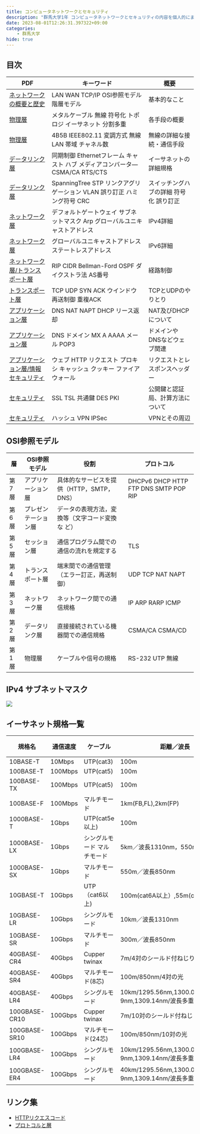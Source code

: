 ```yaml
---
title: コンピュータネットワークとセキュリティ
description: "群馬大学1年 コンピュータネットワークとセキュリティの内容を個人的にまとめまものです。"
date: 2023-08-01T12:26:31.397322+09:00
categories:
    - 群馬大学
hide: true
---
```


## 目次

PDF | キーワード | 概要
--- | --- | ---
[ネットワークの概要と歴史](https://mdl.media.gunma-u.ac.jp/pluginfile.php/82722/mod_resource/content/0/%E7%AC%AC2%E5%9B%9E.pdf) | LAN WAN TCP/IP OSI参照モデル 階層モデル | 基本的なこと
[物理層](https://mdl.media.gunma-u.ac.jp/pluginfile.php/86812/mod_resource/content/0/%E7%AC%AC3%E5%9B%9E.pdf) | メタルケーブル 無線 符号化 トポロジ  イーサネット 分割多重 | 各手段の概要
[物理層](https://mdl.media.gunma-u.ac.jp/pluginfile.php/91629/mod_resource/content/0/%E7%AC%AC4%E5%9B%9E.pdf) | 4B5B IEEE802.11 変調方式 無線LAN 帯域 チャネル数 | 無線の詳細な接続・通信手段
[データリンク層](https://mdl.media.gunma-u.ac.jp/pluginfile.php/94609/mod_resource/content/0/%E7%AC%AC5%E5%9B%9E.pdf) | 同期制御 Ethernetフレーム キャスト ハブ メディアコンバータ― CSMA/CA RTS/CTS | イーサネットの詳細規格
[データリンク層](https://mdl.media.gunma-u.ac.jp/pluginfile.php/96903/mod_resource/content/2/%E7%AC%AC6%E5%9B%9E.pdf) | SpanningTree STP リンクアグリゲーション VLAN 誤り訂正 ハミング符号 CRC | スイッチングハブの詳細 符号化 誤り訂正
[ネットワーク層](https://mdl.media.gunma-u.ac.jp/pluginfile.php/98996/mod_resource/content/0/%E7%AC%AC7%E5%9B%9E.pdf) | デフォルトゲートウェイ サブネットマスク Arp グローバルユニキャストアドレス | IPv4詳細
[ネットワーク層](https://mdl.media.gunma-u.ac.jp/pluginfile.php/100929/mod_resource/content/0/%E7%AC%AC8%E5%9B%9E.pdf) | グローバルユニキャストアドレス ステートレスアドレス  | IPv6詳細
[ネットワーク層/トランスポート層](https://mdl.media.gunma-u.ac.jp/pluginfile.php/103124/mod_resource/content/0/%E7%AC%AC9%E5%9B%9E.pdf) | RIP CIDR Bellman-Ford OSPF ダイクストラ法 AS番号 | 経路制御
[トランスポート層](https://mdl.media.gunma-u.ac.jp/pluginfile.php/105063/mod_resource/content/0/%E7%AC%AC10%E5%9B%9E.pdf) | TCP UDP SYN ACK ウインドウ 再送制御 重複ACK | TCPとUDPのやりとり
[アプリケーション層](https://mdl.media.gunma-u.ac.jp/pluginfile.php/106562/mod_resource/content/0/%E7%AC%AC11%E5%9B%9E.pdf) | DNS NAT NAPT DHCP リース返却 | NAT及びDHCPについて
[アプリケーション層](https://mdl.media.gunma-u.ac.jp/pluginfile.php/108559/mod_resource/content/0/%E7%AC%AC12%E5%9B%9E.pdf) | DNS ドメイン MX A AAAA メール POP3 | ドメインやDNSなどウェブ関連
[アプリケーション層/情報セキュリティ](https://mdl.media.gunma-u.ac.jp/pluginfile.php/110153/mod_resource/content/0/%E7%AC%AC13%E5%9B%9E.pdf) | ウェブ HTTP リクエスト プロキシ キャッシュ クッキー ファイアウォール | リクエストとレスポンスヘッダー
[セキュリティ](https://mdl.media.gunma-u.ac.jp/pluginfile.php/111606/mod_resource/content/0/%E7%AC%AC14%E5%9B%9E.pdf) | SSL TSL 共通鍵 DES PKI | 公開鍵と認証局、計算方法について
[セキュリティ](https://mdl.media.gunma-u.ac.jp/pluginfile.php/112871/mod_resource/content/0/%E7%AC%AC15%E5%9B%9E.pdf) | ハッシュ VPN IPSec | VPNとその周辺

## OSI参照モデル

層 | OSI参照モデル | 役割 | プロトコル
--- | --- | --- | ---
第7層 | アプリケーション層 | 具体的なサービスを提供（HTTP，SMTP，DNS） | DHCPv6 DHCP HTTP FTP DNS SMTP POP RIP
第6層 | プレゼンテーション層 | データの表現方法，変換等（文字コード変換な ど）
第5層 | セッション層 | 通信プログラム間での通信の流れを規定する | TLS
第4層 | トランスポート層 | 端末間での通信管理（エラー訂正，再送制御） | UDP TCP NAT NAPT
第3層 | ネットワーク層 | ネットワーク間での通信規格 | IP ARP RARP ICMP 
第2層 | データリンク層 | 直接接続されている機器間での通信規格 | CSMA/CA CSMA/CD
第1層 | 物理層 | ケーブルや信号の規格 | RS-232 UTP 無線


## IPv4 サブネットマスク

<img src="/diaries/20230801/IMG_0047.png" className="w-1/2" />

## イーサネット規格一覧

規格名 | 通信速度  | ケーブル | 距離／波長 | 符号化
--- | --- | --- | --- | ---
10BASE-T | 10Mbps | UTP(cat3) | 100m | 
100BASE-T | 100Mbps | UTP(cat5) | 100m
100BASE-TX | 100Mbps | UTP(cat5) | 100m | 4B5B
100BASE-F | 100Mbps | マルチモード | 1km(FB,FL),2km(FP)
1000BASE-T | 1Gbps | UTP(cat5e以上) | 100m | 4D-PAM5
1000BASE-LX | 1Gbps  | シングルモード マルチモード  | 5km／波長1310nm，550m
1000BASE-SX | 1Gbps | マルチモード | 550m／波長850nm
10GBASE-T | 10Gbps | UTP（cat6以上) | 100m(cat6A以上）,55m(cat6)
10GBASE-LR | 10Gbps | シングルモード | 10km／波長1310nm
10GBASE-SR  | 10Gbps | マルチモード | 300m／波長850nm
40GBASE-CR4 | 40Gbps | Cupper twinax | 7m/4対のシールド付ねじり銅線
40GBASE-SR4 | 40Gbps | マルチモード(8芯) | 100m/850nm/4対の光
40GBASE-LR4 | 40Gbps | シングルモード | 10km/1295.56nm,1300.05nm,1304.5 9nm,1309.14nm/波長多重
100GBASE-CR10 | 100Gbps | Cupper twinax | 7m/10対のシールド付ねじり銅線
100GBASE-SR10 | 100Gbps | マルチモード(24芯) | 100m/850nm/10対の光
100GBASE-LR4 | 100Gbps | シングルモード | 10km/1295.56nm,1300.05nm,1304.5 9nm,1309.14nm/波長多重
100GBASE-ER4 | 100Gbps | シングルモード | 40km/1295.56nm,1300.05nm,1304.5 9nm,1309.14nm/波長多重



## リンク集

- [HTTPリクエスコード](https://developer.mozilla.org/ja/docs/Web/HTTP/Status)
- [プロトコルと層](https://qiita.com/wildmouse/items/f4eeed2d0c59ad841d24)

